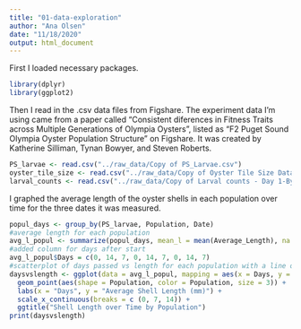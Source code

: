 ```yaml
---
title: "01-data-exploration"
author: "Ana Olsen"
date: "11/18/2020"
output: html_document
---
```

First I loaded necessary packages.
```r
library(dplyr)
library(ggplot2)
```

Then I read in the .csv data files from Figshare. The experiment data I'm using came from a paper called "Consistent diferences in Fitness Traits across Multiple Generations of Olympia Oysters", listed as "F2 Puget Sound Olympia Oyster Population Structure" on Figshare. It was created by Katherine Silliman, Tynan Bowyer, and Steven Roberts.

```r

PS_larvae <- read.csv("../raw_data/Copy of PS_Larvae.csv")
oyster_tile_size <- read.csv("../raw_data/Copy of Oyster Tile Size Data.csv")
larval_counts <- read.csv("../raw_data/Copy of Larval counts - Day 1-By Family.csv")
```

I graphed the average length of the oyster shells in each population over time for the three dates it was measured.
```r

popul_days <- group_by(PS_larvae, Population, Date)
#average length for each population
avg_l_popul <- summarize(popul_days, mean_l = mean(Average_Length), na.rm = TRUE)
#added column for days after start
avg_l_popul$Days = c(0, 14, 7, 0, 14, 7, 0, 14, 7)
#scatterplot of days passed vs length for each population with a line of best fit for each population
daysvslength <- ggplot(data = avg_l_popul, mapping = aes(x = Days, y = mean_l, group = Population)) +
  geom_point(aes(shape = Population, color = Population, size = 3)) +
  labs(x = "Days", y = "Average Shell Length (mm)") +
  scale_x_continuous(breaks = c (0, 7, 14)) +
  ggtitle("Shell Length over Time by Population")
print(daysvslength)
```

